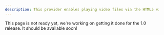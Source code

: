 ```yaml
---
description: This provider enables playing video files via the HTML5 video element.
---
```


This page is not ready yet, we're working on getting it done for the 1.0 release. It should be
available soon!
